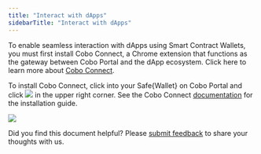```yaml
---
title: "Interact with dApps"
sidebarTitle: "Interact with dApps"
---
```


To enable seamless interaction with dApps using Smart Contract Wallets, you must first install Cobo Connect, a Chrome extension that functions as the gateway between Cobo Portal and the dApp ecosystem. Click here to learn more about [Cobo Connect](/en/cobo-connect/interact-with-dapps).

To install Cobo Connect, click into your Safe&#123;Wallet&#125; on Cobo Portal and click <img src="/en/images/smart-contract-wallet/cobo connect.svg" className="icon"></img> in the upper right corner. See the Cobo Connect [documentation](/en/cobo-connect/set-up) for the installation guide.

<img src="/en/images/smart-contract-wallet/cobo connect.png" className="screenshot_full_screen"></img>

<Tip>Did you find this document helpful? Please [submit feedback](https://forms.zohopublic.com/cobo/form/DocumentFeedbackForm/formperma/QvLOhxJv1_JMsJ-1dleZ8Itb_7rzN-LtgvsDdxosoVI?referrername=manuals) to share your thoughts with us.</Tip>
